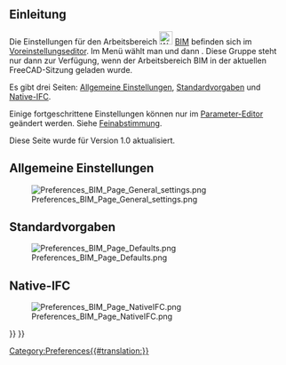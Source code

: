 <languages/>

{{Docnav/de
|[[BIM_TogglePanels|AnzeigenUmschalten]]
|[[Native_IFC/de|Native IFC]]
|[[BIM_Workbench/de|BIM]]
|IconL=BIM_TogglePanels.svg
|IconR=
|IconC=Workbench_BIM.svg
}}

{{TOCright}}

<span id="Introduction"></span>
==Einleitung==

Die Einstellungen für den Arbeitsbereich [[Image:Workbench_BIM.svg|24px]] [[BIM_Workbench/de|BIM]] befinden sich im [[Preferences_Editor/de|Voreinstellungseditor]]. Im Menü wählt man {{MenuCommand|Bearbeiten → Einstellungen...}} und dann {{MenuCommand| [[Image:Workbench_BIM.svg|16px]]BIM}}. Diese Gruppe steht nur dann zur Verfügung, wenn der Arbeitsbereich BIM in der aktuellen FreeCAD-Sitzung geladen wurde.

Es gibt drei Seiten: [[#Allgemeine_Einstellungen|Allgemeine Einstellungen]], [[#Standardvorgaben|Standardvorgaben]] und [[#Native-IFC|Native-IFC]].

Einige fortgeschrittene Einstellungen können nur im [[Std_DlgParameter/de|Parameter-Editor]] geändert werden. Siehe [[Fine-tuning/de#Arbeitsbereich BIM|Feinabstimmung]].

Diese Seite wurde für Version 1.0 aktualisiert.

<span id="General_settings"></span>
== Allgemeine Einstellungen ==

[[Image:Preferences_BIM_Page_General_settings.png]]

<span id="Defaults"></span>
== Standardvorgaben ==

[[Image:Preferences_BIM_Page_Defaults.png]]

<span id="Native_IFC"></span>
==Native-IFC==

[[Image:Preferences_BIM_Page_NativeIFC.png]]


{{Docnav/de
|[[BIM_TogglePanels|AnzeigenUmschalten]]
|[[Native_IFC/de|Native IFC]]
|[[BIM_Workbench/de|BIM]]
|IconL=BIM_TogglePanels.svg
|IconR=
|IconC=Workbench_BIM.svg
}}

{{BIM_Tools_navi{{#translation:}}}}
{{Userdocnavi{{#translation:}}}}
[[Category:Preferences{{#translation:}}]]